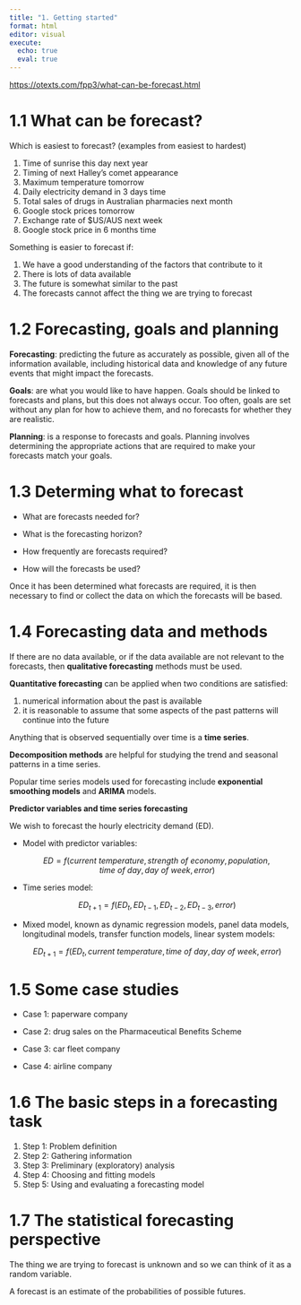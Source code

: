 ```yaml
---
title: "1. Getting started"
format: html
editor: visual
execute: 
  echo: true
  eval: true
---
```


<https://otexts.com/fpp3/what-can-be-forecast.html>

# 1.1 What can be forecast?

Which is easiest to forecast? (examples from easiest to hardest)

1.  Time of sunrise this day next year
2.  Timing of next Halley's comet appearance
3.  Maximum temperature tomorrow
4.  Daily electricity demand in 3 days time
5.  Total sales of drugs in Australian pharmacies next month
6.  Google stock prices tomorrow
7.  Exchange rate of \$US/AUS next week
8.  Google stock price in 6 months time

Something is easier to forecast if:

1.  We have a good understanding of the factors that contribute to it
2.  There is lots of data available
3.  The future is somewhat similar to the past
4.  The forecasts cannot affect the thing we are trying to forecast

# 1.2 Forecasting, goals and planning

**Forecasting**: predicting the future as accurately as possible, given all of the information available, including historical data and knowledge of any future events that might impact the forecasts.

**Goals**: are what you would like to have happen. Goals should be linked to forecasts and plans, but this does not always occur. Too often, goals are set without any plan for how to achieve them, and no forecasts for whether they are realistic.

**Planning**: is a response to forecasts and goals. Planning involves determining the appropriate actions that are required to make your forecasts match your goals.

# 1.3 Determing what to forecast

-   What are forecasts needed for?

-   What is the forecasting horizon?

-   How frequently are forecasts required?

-   How will the forecasts be used?

Once it has been determined what forecasts are required, it is then necessary to find or collect the data on which the forecasts will be based.

# 1.4 Forecasting data and methods

If there are no data available, or if the data available are not relevant to the forecasts, then **qualitative forecasting** methods must be used.

**Quantitative forecasting** can be applied when two conditions are satisfied:

1.  numerical information about the past is available
2.  it is reasonable to assume that some aspects of the past patterns will continue into the future

Anything that is observed sequentially over time is a **time series**.

**Decomposition methods** are helpful for studying the trend and seasonal patterns in a time series.

Popular time series models used for forecasting include **exponential smoothing models** and **ARIMA** models.

**Predictor variables and time series forecasting**

We wish to forecast the hourly electricity demand (ED).

-   Model with predictor variables:

    $$ED = f(current\ temperature, strength\ of\ economy, population, time\ of\ day, day\ of\ week, error)$$

-   Time series model:

    $$
    ED_{t+1}=f(ED_t,ED_{t-1},ED_{t-2}, ED_{t-3}, error)
    $$

-   Mixed model, known as dynamic regression models, panel data models, longitudinal models, transfer function models, linear system models:

    $$
    ED_{t+1}=f(ED_t,current\ temperature,time\ of\ day,day\ of\ week, error)
    $$

# 1.5 Some case studies

-   Case 1: paperware company

-   Case 2: drug sales on the Pharmaceutical Benefits Scheme

-   Case 3: car fleet company

-   Case 4: airline company

# 1.6 The basic steps in a forecasting task

1.  Step 1: Problem definition
2.  Step 2: Gathering information
3.  Step 3: Preliminary (exploratory) analysis
4.  Step 4: Choosing and fitting models
5.  Step 5: Using and evaluating a forecasting model

# 1.7 The statistical forecasting perspective

The thing we are trying to forecast is unknown and so we can think of it as a random variable.

A forecast is an estimate of the probabilities of possible futures.
